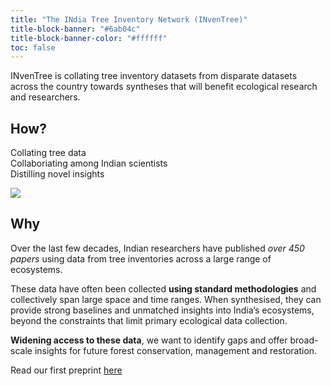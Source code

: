 ```yaml
---
title: "The INdia Tree Inventory Network (INvenTree)"
title-block-banner: "#6ab04c"
title-block-banner-color: "#ffffff"
toc: false
---
```


INvenTree is collating tree inventory datasets from disparate datasets across the country towards syntheses that will benefit ecological research and researchers.


## How?

::: {.r-stack .center-text}
Collating tree data  
Collaboriating among Indian scientists  
Distilling novel insights  
:::
<!-- <div align="center">
<strong>Collating</strong> tree data<br>

<strong>Collaborating</strong> among Indian scientists<br>

<strong>Distilling</strong> novel insights
</div> -->

![](assets/Fig1.png)

## Why

Over the last few decades, Indian researchers have published *over 450 papers* using data from tree inventories across a large range of ecosystems.

These data have often been collected **using standard methodologies** and collectively span large space and time ranges. When synthesised, they can provide strong baselines and unmatched insights into India’s ecosystems, beyond the constraints that limit primary ecological data collection. 

**Widening access to these data**, we want to identify gaps and offer broad-scale insights for future forest conservation, management and restoration.

Read our first preprint [here](https://www.biorxiv.org/content/10.1101/2024.05.18.594774v1)


